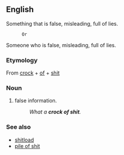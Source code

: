 ==English==
Something that is  false, misleading, full of lies.
       Or
Someone who is false, misleading, full of lies.

===Etymology===
From [[crock]] + [[of]] + [[shit]]

===Noun===
{{en-noun|sg=[[crock]] [[of]] [[shit]]|crocks of shit}}

# {{vulgar|slang}} false information.
#: ''What a '''crock of shit'''.''

===See also===
*[[shitload]]
*[[pile of shit]]